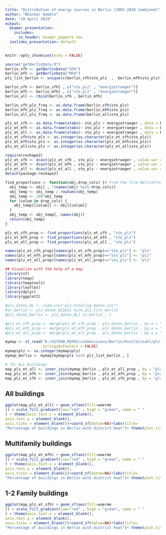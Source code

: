 ```yaml
---
title: "Distribution of energy sources in Berlin (2002-2018 combined)"
author: "Bhaskar Kamble"
date: "29 April 2019"
output: 
  beamer_presentation:
    includes:
      in_header: header_pagenrs.tex
  ioslides_presentation: default
---
```


```r
knitr::opts_chunk$set(echo = FALSE)
```


```r
source("getBerlinData.R")
berlin_sfh <- getBerlinData("SFH")
berlin_mfh <- getBerlinData("MFH")
plz_list_berlin <- unique(c(berlin_sfh$sto_plz  ,  berlin_mfh$sto_plz))

berlin_sfh <- berlin_sfh[ , c("sto_plz" , "energietraeger")]
berlin_mfh <- berlin_mfh[ , c("sto_plz" , "energietraeger")]
berlin_all <- rbind(berlin_sfh , berlin_mfh)

berlin_sfh_plz_freq <- as.data.frame(berlin_sfh$sto_plz)
berlin_mfh_plz_freq <- as.data.frame(berlin_mfh$sto_plz)
berlin_all_plz_freq <- as.data.frame(berlin_all$sto_plz)

plz_et_sfh <- as.data.frame(xtabs(~ sto_plz + energietraeger , data = berlin_sfh))
plz_et_mfh <- as.data.frame(xtabs(~ sto_plz + energietraeger , data = berlin_mfh))
plz_et_all <- as.data.frame(xtabs(~ sto_plz + energietraeger , data = berlin_all))
plz_et_sfh$sto_plz <- as.integer(as.character(plz_et_sfh$sto_plz))
plz_et_mfh$sto_plz <- as.integer(as.character(plz_et_mfh$sto_plz))
plz_et_all$sto_plz <- as.integer(as.character(plz_et_all$sto_plz))

require(reshape2)
plz_et_sfh <- dcast(plz_et_sfh , sto_plz ~ energietraeger , value.var = "Freq")
plz_et_mfh <- dcast(plz_et_mfh , sto_plz ~ energietraeger , value.var = "Freq")
plz_et_all <- dcast(plz_et_all , sto_plz ~ energietraeger , value.var = "Freq")
detach(package:reshape2)

find_proportions <- function(obj,drop_cols) {# from the file BerlinPresentationCO2BalanceUnified_v6.Rmd
  obj_temp <- obj[ , !(names(obj) %in% drop_cols)]
  obj_temp <- obj_temp / rowSums(obj_temp)
  obj_temp <- 100*obj_temp
  for (colum in drop_cols) {
    obj_temp[[colum]] <- obj[[colum]]
  }
  obj_temp <- obj_temp[, names(obj)]
  return(obj_temp)
} 

plz_et_sfh_prop <- find_proportions(plz_et_sfh , "sto_plz")
plz_et_mfh_prop <- find_proportions(plz_et_mfh , "sto_plz")
plz_et_all_prop <- find_proportions(plz_et_all , "sto_plz")

names(plz_et_sfh_prop)[names(plz_et_sfh_prop)=="sto_plz"] <- "plz"
names(plz_et_mfh_prop)[names(plz_et_mfh_prop)=="sto_plz"] <- "plz"
names(plz_et_all_prop)[names(plz_et_all_prop)=="sto_plz"] <- "plz"

## Visualize with the help of a map
library(sf)
library(tmap)
library(tmaptools)
library(leaflet)
library(dplyr)
library(ggplot2)

#plz_daten_DL <- read.csv("plz-5stellig-daten.csv")
#in_berlin <- plz_daten_DL$plz %in% plz_list_berlin
#plz_daten_berlin <- plz_daten_DL[ in_berlin , ]

#plz_et_sfh_prop <- merge(plz_et_sfh_prop , plz_daten_berlin , by.x = "plz" , by.y = "plz")
#plz_et_mfh_prop <- merge(plz_et_mfh_prop , plz_daten_berlin , by.x = "plz" , by.y = "plz")
#plz_et_all_prop <- merge(plz_et_all_prop , plz_daten_berlin , by.x = "plz" , by.y = "plz")

mymap <- st_read("D:/GITHUB_REPOS/co2emissions/Berlin/Postleitzahl/plz-5stellig.shp/plz-5stellig.shp",
                 stringsAsFactors = FALSE)
mymap$plz <- as.integer(mymap$plz)
mymap_berlin <- mymap[mymap$plz %in% plz_list_berlin , ]

# for ALL buildings
map_plz_et_all <- inner_join(mymap_berlin , plz_et_all_prop , by = "plz")
map_plz_et_mfh <- inner_join(mymap_berlin , plz_et_mfh_prop , by = "plz")
map_plz_et_sfh <- inner_join(mymap_berlin , plz_et_sfh_prop , by = "plz")
```




## All buildings

```r
ggplot(map_plz_et_all) + geom_sf(aes(fill=waerme
)) + scale_fill_gradient(low="red" , high = "green", name = " "
) + theme(axis.text.x = element_blank(),
axis.text.y = element_blank(),
axis.ticks = element_blank())+coord_sf(datum=NA)+labs(title=
"Percentage of buildings in Berlin with district heat")+ theme(plot.title=element_text(size=22) , legend.text = element_text(size=15))
```



## Multifamily buildings

```r
ggplot(map_plz_et_mfh) + geom_sf(aes(fill=waerme
)) + scale_fill_gradient(low="red" , high = "green", name = " "
) + theme(axis.text.x = element_blank(),
axis.text.y = element_blank(),
axis.ticks = element_blank())+coord_sf(datum=NA)+labs(title=
"Percentage of buildings in Berlin with district heat")+ theme(plot.title=element_text(size=22) , legend.text = element_text(size=15))
```



## 1-2 Family buildings

```r
ggplot(map_plz_et_sfh) + geom_sf(aes(fill=waerme
)) + scale_fill_gradient(low="red" , high = "green", name = " "
) + theme(axis.text.x = element_blank(),
axis.text.y = element_blank(),
axis.ticks = element_blank())+coord_sf(datum=NA)+labs(title=
"Percentage of buildings in Berlin with district heat")+ theme(plot.title=element_text(size=22) , legend.text = element_text(size=15))
```
